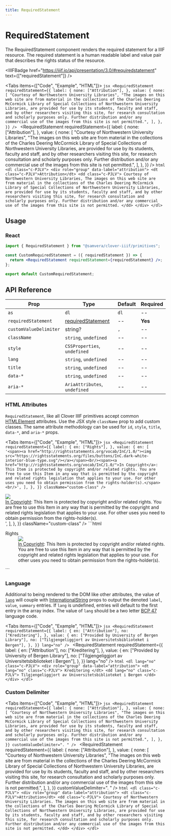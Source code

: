 ```yaml
---
title: RequiredStatement
---
```



# RequiredStatement

The RequiredStatement component renders the required statement for a IIIF resource. The required statement is a human readable label and value pair that describes the rights status of the resource.

<IIIFBadge
  href="https://iiif.io/api/presentation/3.0/#requiredstatement"
  text={["requiredStatement"]}
/>

<Tabs items={["Code", "Example", "HTML"]}>
  <Tab>
    ```jsx
    <RequiredStatement
      requiredStatement={{
        label: {
          none: ["Attribution"],
        },
        value: {
          none: [
            "Courtesy of Northwestern University Libraries",
            "The images on this web site are from material in the collections of the Charles Deering McCormick Library of Special Collections of Northwestern University Libraries, are provided for use by its students, faculty and staff, and by other researchers visiting this site, for research consultation and scholarly purposes only. Further distribution and/or any commercial use of the images from this site is not permitted.",
          ],
        },
      }}
    />
    ```
  </Tab>
  <Tab>
    <RequiredStatement
      requiredStatement={{
        label: {
          none: ["Attribution"],
        },
        value: {
          none: [
            "Courtesy of Northwestern University Libraries",
            "The images on this web site are from material in the collections of the Charles Deering McCormick Library of Special Collections of Northwestern University Libraries, are provided for use by its students, faculty and staff, and by other researchers visiting this site, for research consultation and scholarly purposes only. Further distribution and/or any commercial use of the images from this site is not permitted.",
          ],
        },
      }}
    />
  </Tab>
  <Tab>
    ```html
    <dl class="c-PJLV">
      <div role="group" data-label="attribution">
        <dt class="c-PJLV">Attribution</dt>
        <dd class="c-PJLV">
          Courtesy of Northwestern University Libraries, The images on this web
          site are from material in the collections of the Charles Deering
          McCormick Library of Special Collections of Northwestern University
          Libraries, are provided for use by its students, faculty and staff,
          and by other researchers visiting this site, for research consultation
          and scholarly purposes only. Further distribution and/or any
          commercial use of the images from this site is not permitted.
        </dd>
      </div>
    </dl>
    ```
  </Tab>
</Tabs>

## Usage

### React

```jsx
import { RequiredStatement } from "@samvera/clover-iiif/primitives";

const CustomRequiredStatement = ({ requiredStatement }) => {
  return <RequiredStatement requiredStatement={requiredStatement} />;
};

export default CustomRequiredStatement;
```

## API Reference

| Prop                   | Type                                                                         | Default | Required |
| ---------------------- | ---------------------------------------------------------------------------- | ------- | -------- |
| `as`                   | `dl`                                                                         | `dl`    | --       |
| `requiredStatement`    | [requiredStatement](https://iiif.io/api/presentation/3.0/#requiredStatement) | --      | **Yes**  |
| `customValueDelimiter` | string?                                                                      | `,`     | --       |
| `className`            | `string`, `undefined`                                                        | --      | --       |
| `style`                | `CSSProperties`, `undefined`                                                 | --      | --       |
| `lang`                 | `string`, `undefined`                                                        | --      | --       |
| `title`                | `string`, `undefined`                                                        | --      | --       |
| `data-*`               | `string`, `undefined`                                                        | --      | --       |
| `aria-*`               | `AriaAttributes`, `undefined`                                                | --      | --       |

### HTML Attributes

`RequiredStatement`, like all Clover IIIF primitives accept common [HTMLElement](https://developer.mozilla.org/en-US/docs/Web/API/HTMLElement) attributes. Use the JSX style `className` prop to add custom classes. The same attribute methodology can be used for `id`, `style`, `title`, `data-*`, and `aria-*` props.

<Tabs items={["Code", "Example", "HTML"]}>
  <Tab>
    ```jsx
    <RequiredStatement
      requiredStatement={{
        label: {
          en: ["Rights"],
        },
        value: {
          en: [
            '<span><a href="http://rightsstatements.org/vocab/InC/1.0/"><img src="https://rightsstatements.org/files/buttons/InC.dark-white-interior-blue-type.svg"/></a></span><br/><span><a href="http://rightsstatements.org/vocab/InC/1.0/">In Copyright</a>:  This Item is protected by copyright and/or related rights. You are free to use this Item in any way that is permitted by the copyright and related rights legislation that applies to your use. For other uses you need to obtain permission from the rights-holder(s).</span><br/>',
          ],
        },
      }}
      className="custom-class"
    />
    ```

  </Tab>
  <Tab>
    <RequiredStatement
      requiredStatement={{
        label: {
          en: ["Rights"],
        },
        value: {
          en: [
            '<span><a href="http://rightsstatements.org/vocab/InC/1.0/"><img src="https://rightsstatements.org/files/buttons/InC.dark-white-interior-blue-type.svg"/></a></span><br/><span><a href="http://rightsstatements.org/vocab/InC/1.0/">In Copyright</a>:  This Item is protected by copyright and/or related rights. You are free to use this Item in any way that is permitted by the copyright and related rights legislation that applies to your use. For other uses you need to obtain permission from the rights-holder(s).</span><br/>',
          ],
        },
      }}
      className="custom-class"
    />
  </Tab>
  <Tab>
    ```html
    <dl class="c-PJLV custom-class">
      <div role="group" data-label="rights">
        <dt class="c-PJLV">Rights</dt>
        <dd class="c-PJLV">
          <span>
            <a href="http://rightsstatements.org/vocab/InC/1.0/">
              <img src="https://rightsstatements.org/files/buttons/InC.dark-white-interior-blue-type.svg" />
            </a>
          </span>
          <br/>
          <span>
            <a href="http://rightsstatements.org/vocab/InC/1.0/">In Copyright</a>:  This Item is protected by copyright and/or related rights. You are free to use this Item in any way that is permitted by the copyright and related rights legislation that applies to your use. For other uses you need to obtain permission from the rights-holder(s).
          </span>
          <br/>
        </dd>
      </div>
    </dl>
    ```
  </Tab>
</Tabs>

### Language

Additional to being rendered to the DOM like other attributes, the value of [`lang`](https://developer.mozilla.org/en-US/docs/Web/API/HTMLElement/lang) will couple with [InternationalString](https://github.com/IIIF-Commons/presentation-3-types/blob/main/iiif/descriptive.d.ts#L6-L8) props to output the denoted `label`, `value`, `summary` entries. If `lang` is undefined, entries will default to the first entry in the array index. The value of `lang` should be a two letter [BCP 47](https://datatracker.ietf.org/doc/html/rfc5646) language code.

<Tabs items={["Code", "Example", "HTML"]}>
  <Tab>
    ```jsx
    <RequiredStatement
      requiredStatement={{
        label: {
          en: ["Attribution"],
          no: ["Kreditering"],
        },
        value: {
          en: ["Provided by University of Bergen Library"],
          no: ["Tilgjengeliggjort av Universitetsbiblioteket i Bergen"],
        },
      }}
      lang="no"
    />
    ```
  </Tab>
  <Tab>
    <RequiredStatement
      requiredStatement={{
        label: {
          en: ["Attribution"],
          no: ["Kreditering"],
        },
        value: {
          en: ["Provided by University of Bergen Library"],
          no: ["Tilgjengeliggjort av Universitetsbiblioteket i Bergen"],
        },
      }}
      lang="no"
    />
  </Tab>
  <Tab>
    ```html
    <dl lang="no" class="c-PJLV">
      <div role="group" data-label="attribution">
        <dt lang="no" class="c-PJLV">
          Kreditering
        </dt>
        <dd lang="no" class="c-PJLV">
          Tilgjengeliggjort av Universitetsbiblioteket i Bergen
        </dd>
      </div>
    </dl>
    ```
  </Tab>
</Tabs>

### Custom Delimiter

<Tabs items={["Code", "Example", "HTML"]}>
  <Tab>
    ```jsx
    <RequiredStatement
      requiredStatement={{
        label: {
          none: ["Attribution"],
        },
        value: {
          none: [
            "Courtesy of Northwestern University Libraries",
            "The images on this web site are from material in the collections of the Charles Deering McCormick Library of Special Collections of Northwestern University Libraries, are provided for use by its students, faculty and staff, and by other researchers visiting this site, for research consultation and scholarly purposes only. Further distribution and/or any commercial use of the images from this site is not permitted.",
          ],
        },
      }}
      customValueDelimiter=". "
    />
    ```
  </Tab>
  <Tab>
    <RequiredStatement
      requiredStatement={{
        label: {
          none: ["Attribution"],
        },
        value: {
          none: [
            "Courtesy of Northwestern University Libraries",
            "The images on this web site are from material in the collections of the Charles Deering McCormick Library of Special Collections of Northwestern University Libraries, are provided for use by its students, faculty and staff, and by other researchers visiting this site, for research consultation and scholarly purposes only. Further distribution and/or any commercial use of the images from this site is not permitted.",
          ],
        },
      }}
      customValueDelimiter=". "
    />
  </Tab>
  <Tab>
    ```html
    <dl class="c-PJLV">
      <div role="group" data-label="attribution">
        <dt class="c-PJLV">Attribution</dt>
        <dd class="c-PJLV">
          Courtesy of Northwestern University Libraries. The images on this web
          site are from material in the collections of the Charles Deering
          McCormick Library of Special Collections of Northwestern University
          Libraries, are provided for use by its students, faculty and staff,
          and by other researchers visiting this site, for research consultation
          and scholarly purposes only. Further distribution and/or any
          commercial use of the images from this site is not permitted.
        </dd>
      </div>
    </dl>
    ```
  </Tab>
</Tabs>
